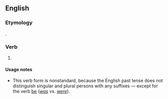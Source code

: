 ==English==

===Etymology===
{{suffix|might|eth|lang=en}}.

===Verb===
{{head|en|third-person singular form|cat2=simple past forms}}

# {{context|archaic|nonstandard|lang=en}} {{form of|third-person singular simple past|may|lang=en}}

====Usage notes====
* This verb form is nonstandard, because the English past tense does not distinguish singular and plural persons with any suffixes &mdash; except for the verb [[be]] (''[[was]]'' vs. ''[[were]]'').